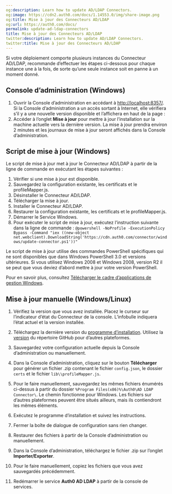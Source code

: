 ```yaml
---
og:description: Learn how to update AD/LDAP Connectors.
og:image: https://cdn2.auth0.com/docs/1.14553.0/img/share-image.png
og:title: Mise à jour des Connecteurs AD/LDAP
og:url: https://auth0.com/docs/
permalink: update-ad-ldap-connectors
title: Mise à jour des Connecteurs AD/LDAP
twitter:description: Learn how to update AD/LDAP Connectors.
twitter:title: Mise à jour des Connecteurs AD/LDAP
---
```


Si votre déploiement comporte plusieurs instances du Connecteur AD/LDAP, recommande d’effectuer les étapes ci-dessous pour chaque instance une à la fois, de sorte qu’une seule instance soit en panne à un moment donné.

## Console d’administration (Windows)

1. Ouvrir la Console d’administration en accédant à [http://localhost:8357/](http://localhost:8357/). Si la Console d’administration a un accès sortant à Internet, elle vérifiera s’il y a une nouvelle version disponible et l’affichera en haut de la page :
2. Accéder à l’onglet **Mise à jour** pour mettre à jour l’installation sur la machine actuelle vers la dernière version. La mise à jour prendra environ 2 minutes et les journaux de mise à jour seront affichés dans la Console d’administration.

## Script de mise à jour (Windows)

Le script de mise à jour met à jour le Connecteur AD/LDAP à partir de la ligne de commande en exécutant les étapes suivantes :

1. Vérifier si une mise à jour est disponible.
2. Sauvegardez la configuration existante, les certificats et le profileMapper.js.
3. Désinstaller le Connecteur AD/LDAP.
4. Télécharger la mise à jour.
5. Installer le Connecteur AD/LDAP.
6. Restaurer la configuration existante, les certificats et le profileMapper.js.
7. Démarrer le Service Windows.
8. Pour exécuter le script de mise à jour, exécutez l’instruction suivante dans la ligne de commande :
`@powershell -NoProfile -ExecutionPolicy Bypass -Command "iex ((new-object net.webclient).DownloadString('https://cdn.auth0.com/connector/windows/update-connector.ps1'))"`

Le script de mise à jour utilise des commandes PowerShell spécifiques qui ne sont disponibles que dans Windows PowerShell 3.0 et versions ultérieures. Si vous utilisez Windows 2008 et Windows 2008, version R2 il se peut que vous deviez d’abord mettre à jour votre version [](https://www.microsoft.com/en-us/download/details.aspx?id=34595)PowerShell.

Pour en savoir plus, consultez [Télécharger le cadre d’applications de gestion Windows](https://www.microsoft.com/en-us/download/details.aspx?id=34595).

## Mise à jour manuelle (Windows/Linux)

1. Vérifiez la version que vous avez installée. Placez le curseur sur l’indicateur d’état du Connecteur de la console. L’infobulle indiquera l’état actuel et la version installée.
2. Téléchargez la dernière version du [programme d’installation](https://cdn.auth0.com/connector/windows/adldap-5.0.10.msi?_ga=2.58973869.1675886805.1589821069-1123834949.1586212750). 
Utilisez la [version](https://github.com/auth0/ad-ldap-connector/releases/tag/v5.0.10) du répertoire GitHub pour d’autres plateformes.
3. Sauvegardez votre configuration actuelle depuis la Console d’administration ou manuellement.

1. Dans la Console d’administration, cliquez sur le bouton **Télécharger** pour générer un fichier .zip contenant le fichier `config.json`, le dossier `certs` et le fichier `lib\\profileMapper.js`.
2. Pour le faire manuellement, sauvegardez les mêmes fichiers énumérés ci-dessus à partir du dossier `%Program Files(x86)%\Auth0\AD LDAP Connector\`. Le chemin fonctionne pour Windows. Les fichiers sur d’autres plateformes peuvent être situés ailleurs, mais ils contiendront les mêmes éléments.
4. Exécutez le programme d’installation et suivez les instructions.
5. Fermer la boîte de dialogue de configuration sans rien changer.
6. Restaurer des fichiers à partir de la Console d’administration ou manuellement.

1. Dans la Console d’administration, téléchargez le fichier .zip sur l’onglet **Importer/Exporter**.
2. Pour le faire manuellement, copiez les fichiers que vous avez sauvegardés précédemment.
7. Redémarrer le service **Auth0 AD LDAP** à partir de la console de services.